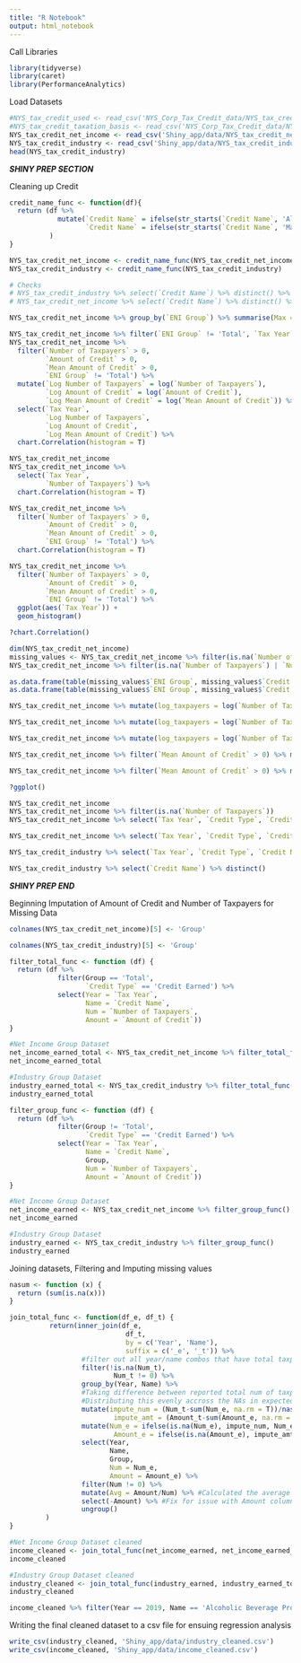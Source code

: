 ```yaml
---
title: "R Notebook"
output: html_notebook
---
```


Call Libraries
```r
library(tidyverse)
library(caret)
library(PerformanceAnalytics)
```

Load Datasets
```r
#NYS_tax_credit_used <- read_csv('NYS_Corp_Tax_Credit_data/NYS_tax_credit_used.csv')
#NYS_tax_credit_taxation_basis <- read_csv('NYS_Corp_Tax_Credit_data/NYS_tax_credit_taxation_basis.csv')
NYS_tax_credit_net_income <- read_csv('Shiny_app/data/NYS_tax_credit_net_income.csv')
NYS_tax_credit_industry <- read_csv('Shiny_app/data/NYS_tax_credit_industry.csv')
head(NYS_tax_credit_industry)
```
***SHINY PREP SECTION***

Cleaning up Credit
```r

credit_name_func <- function(df){
  return (df %>% 
            mutate(`Credit Name` = ifelse(str_starts(`Credit Name`, 'Alcoholic'), 'Alcoholic Beverage Production Credit', `Credit Name`), 
                   `Credit Name` = ifelse(str_starts(`Credit Name`, 'Manufacture'), 'Real Property Tax Relief Credit for Manufacturing', `Credit Name`))
          )
}

NYS_tax_credit_net_income <- credit_name_func(NYS_tax_credit_net_income) 
NYS_tax_credit_industry <- credit_name_func(NYS_tax_credit_industry)

# Checks
# NYS_tax_credit_industry %>% select(`Credit Name`) %>% distinct() %>% arrange(`Credit Name`)
# NYS_tax_credit_net_income %>% select(`Credit Name`) %>% distinct() %>% arrange(`Credit Name`)

```

```r
NYS_tax_credit_net_income %>% group_by(`ENI Group`) %>% summarise(Max = max(`Mean Amount of Credit`, na.rm = T), Min = min(`Mean Amount of Credit`, na.rm = T), Mean = mean(`Mean Amount of Credit`, na.rm = T)) %>% arrange(desc(Mean))
```

```r
NYS_tax_credit_net_income %>% filter(`ENI Group` != 'Total', `Tax Year` == 2005)
NYS_tax_credit_net_income %>% 
  filter(`Number of Taxpayers` > 0,
         `Amount of Credit` > 0,
         `Mean Amount of Credit` > 0,
         `ENI Group` != 'Total') %>%
  mutate(`Log Number of Taxpayers` = log(`Number of Taxpayers`),
         `Log Amount of Credit` = log(`Amount of Credit`),
         `Log Mean Amount of Credit` = log(`Mean Amount of Credit`)) %>%
  select(`Tax Year`,
         `Log Number of Taxpayers`,
         `Log Amount of Credit`,
         `Log Mean Amount of Credit`) %>%
  chart.Correlation(histogram = T)

NYS_tax_credit_net_income
NYS_tax_credit_net_income %>% 
  select(`Tax Year`,
         `Number of Taxpayers`) %>%
  chart.Correlation(histogram = T)

NYS_tax_credit_net_income %>% 
  filter(`Number of Taxpayers` > 0,
         `Amount of Credit` > 0,
         `Mean Amount of Credit` > 0,
         `ENI Group` != 'Total') %>%
  chart.Correlation(histogram = T)

NYS_tax_credit_net_income %>% 
  filter(`Number of Taxpayers` > 0,
         `Amount of Credit` > 0,
         `Mean Amount of Credit` > 0,
         `ENI Group` != 'Total') %>%
  ggplot(aes(`Tax Year`)) +
  geom_histogram()

?chart.Correlation()
```

```r
dim(NYS_tax_credit_net_income)
missing_values <- NYS_tax_credit_net_income %>% filter(is.na(`Number of Taxpayers`) | `Number of Taxpayers` == 0) #13775 records contain NAs or 0s
NYS_tax_credit_net_income %>% filter(is.na(`Number of Taxpayers`) | `Number of Taxpayers` == 0, str_detect(Notes, 'd')) #2772 NAs or 0s are based on privacy (Notes contain /d)

as.data.frame(table(missing_values$`ENI Group`, missing_values$`Credit Type`)) %>% pivot_wider(values_from = Freq, names_from = Var2) %>% arrange(desc(`Credit Carried Forward`))
as.data.frame(table(missing_values$`ENI Group`, missing_values$`Credit Name`)) %>% pivot_wider(values_from = Freq, names_from = Var2)
```

```r
NYS_tax_credit_net_income %>% mutate(log_taxpayers = log(`Number of Taxpayers` + 1)) %>% filter(log_taxpayers > 0) %>% ggplot(aes(`log_taxpayers`)) + geom_histogram() + facet_wrap(~ `ENI Group`)

NYS_tax_credit_net_income %>% mutate(log_taxpayers = log(`Number of Taxpayers` + 1)) %>% filter(log_taxpayers > 0) %>% ggplot(aes(`log_taxpayers`)) + geom_histogram() + facet_wrap(~ `Tax Year`) #Number of taxpayers increases dramatically after 2011
```

```r
NYS_tax_credit_net_income %>% mutate(log_taxpayers = log(`Number of Taxpayers` + 1)) %>% filter(log_taxpayers > 0) %>% ggplot(aes(`log_taxpayers`)) + geom_histogram() + facet_wrap(~ `Credit Name`)
```

```r
NYS_tax_credit_net_income %>% filter(`Mean Amount of Credit` > 0) %>% mutate(log_mean_amount = log(`Mean Amount of Credit`)) %>% ggplot(aes(log_mean_amount)) + geom_histogram() + facet_wrap(~ `Credit Name`)
```

```r
NYS_tax_credit_net_income %>% filter(`Mean Amount of Credit` > 0) %>% mutate(log_mean_amount = log(`Mean Amount of Credit`)) %>% ggplot(aes(log_mean_amount)) + geom_histogram() + facet_wrap(~ `Tax Year`)

?ggplot()
```

```r
NYS_tax_credit_net_income
NYS_tax_credit_net_income %>% filter(is.na(`Number of Taxpayers`))
NYS_tax_credit_net_income %>% select(`Tax Year`, `Credit Type`, `Credit Name`, `ENI Group`, `Number of Taxpayers`, `Mean Amount of Credit`) %>% filter(`Tax Year` == 2019, `Credit Name` == 'Investment Tax Credit', `Credit Type` == 'Credit Earned')

NYS_tax_credit_net_income %>% select(`Tax Year`, `Credit Type`, `Credit Name`, `ENI Group`, `Number of Taxpayers`, `Amount of Credit`) %>% filter(`Tax Year` == 2019, `Credit Name` == 'Alcoholic Beverage Production Credit', `Credit Type` == 'Credit Earned')
```
```r
NYS_tax_credit_industry %>% select(`Tax Year`, `Credit Type`, `Credit Name`, Group, `Number of Taxpayers`, `Amount of Credit`) %>% filter(`Tax Year` == 2019, `Credit Name` == 'Investment Tax Credit', `Credit Type` == 'Credit Earned')

NYS_tax_credit_industry %>% select(`Credit Name`) %>% distinct()
```


***SHINY PREP END***





Beginning Imputation of Amount of Credit and Number of Taxpayers for Missing Data
```r
colnames(NYS_tax_credit_net_income)[5] <- 'Group'

colnames(NYS_tax_credit_industry)[5] <- 'Group'

filter_total_func <- function (df) {
  return (df %>% 
            filter(Group == 'Total', 
                   `Credit Type` == 'Credit Earned') %>% 
            select(Year = `Tax Year`, 
                   Name = `Credit Name`, 
                   Num = `Number of Taxpayers`, 
                   Amount = `Amount of Credit`))
}

#Net Income Group Dataset
net_income_earned_total <- NYS_tax_credit_net_income %>% filter_total_func()
net_income_earned_total

#Industry Group Dataset
industry_earned_total <- NYS_tax_credit_industry %>% filter_total_func()
industry_earned_total
```

```r
filter_group_func <- function (df) {
  return (df %>% 
            filter(Group != 'Total', 
                   `Credit Type` == 'Credit Earned') %>% 
            select(Year = `Tax Year`, 
                   Name = `Credit Name`, 
                   Group, 
                   Num = `Number of Taxpayers`, 
                   Amount = `Amount of Credit`))
}

#Net Income Group Dataset
net_income_earned <- NYS_tax_credit_net_income %>% filter_group_func()
net_income_earned

#Industry Group Dataset
industry_earned <- NYS_tax_credit_industry %>% filter_group_func()
industry_earned

```

Joining datasets, Filtering and Imputing missing values
```r
nasum <- function (x) {
  return (sum(is.na(x)))
}

join_total_func <- function(df_e, df_t) {
          return(inner_join(df_e, 
                             df_t, 
                             by = c('Year', 'Name'), 
                             suffix = c('_e', '_t')) %>% 
                  #filter out all year/name combos that have total taxpayers equal to 0 or NA.
                  filter(!is.na(Num_t),
                          Num_t != 0) %>% 
                  group_by(Year, Name) %>% 
                  #Taking difference between reported total num of taxpayers (Num_t) and expected num of taxpayers (Num_e). 
                  #Distributing this evenly accross the NAs in expected num of taxpayers. The same is done for the Amount of Credit.
                  mutate(impute_num = (Num_t-sum(Num_e, na.rm = T))/nasum(Num_e), 
                          impute_amt = (Amount_t-sum(Amount_e, na.rm = T))/nasum(Amount_e)) %>%
                  mutate(Num_e = ifelse(is.na(Num_e), impute_num, Num_e), 
                          Amount_e = ifelse(is.na(Amount_e), impute_amt, Amount_e)) %>% #Imputing here.
                  select(Year, 
                         Name, 
                         Group, 
                         Num = Num_e, 
                         Amount = Amount_e) %>%
                  filter(Num != 0) %>%
                  mutate(Avg = Amount/Num) %>% #Calculated the average amount of credit earned per taxpayer (Avg) and being careful not to divide by 0.
                  select(-Amount) %>% #Fix for issue with Amount column in regression notebook
                  ungroup()
         )
}

#Net Income Group Dataset cleaned
income_cleaned <- join_total_func(net_income_earned, net_income_earned_total)
income_cleaned

#Industry Group Dataset cleaned
industry_cleaned <- join_total_func(industry_earned, industry_earned_total)
industry_cleaned

income_cleaned %>% filter(Year == 2019, Name == 'Alcoholic Beverage Production Credit')
```

Writing the final cleaned dataset to a csv file for ensuing regression analysis
```r
write_csv(industry_cleaned, 'Shiny_app/data/industry_cleaned.csv')
write_csv(income_cleaned, 'Shiny_app/data/income_cleaned.csv')
```




